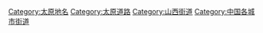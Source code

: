 [[Category:太原地名|Category:太原地名]]
[[Category:太原道路|Category:太原道路]]
[[Category:山西街道|Category:山西街道]]
[[Category:中国各城市街道|Category:中国各城市街道]]